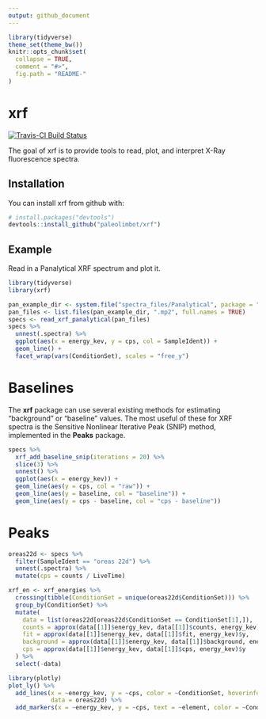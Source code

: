 ```yaml
---
output: github_document
---
```


<!-- README.md is generated from README.Rmd. Please edit that file -->

```r
library(tidyverse)
theme_set(theme_bw())
knitr::opts_chunk$set(
  collapse = TRUE,
  comment = "#>",
  fig.path = "README-"
)
```

# xrf

[![Travis-CI Build Status](https://travis-ci.org/paleolimbot/xrf.svg?branch=master)](https://travis-ci.org/paleolimbot/xrf)

The goal of xrf is to provide tools to read, plot, and interpret X-Ray fluorescence spectra.

## Installation

You can install xrf from github with:

```r
# install.packages("devtools")
devtools::install_github("paleolimbot/xrf")
```

## Example

Read in a Panalytical XRF spectrum and plot it.

```r
library(tidyverse)
library(xrf)

pan_example_dir <- system.file("spectra_files/Panalytical", package = "xrf")
pan_files <- list.files(pan_example_dir, ".mp2", full.names = TRUE)
specs <- read_xrf_panalytical(pan_files)
specs %>%
  unnest(.spectra) %>%
  ggplot(aes(x = energy_kev, y = cps, col = SampleIdent)) +
  geom_line() +
  facet_wrap(vars(ConditionSet), scales = "free_y")
```

# Baselines

The **xrf** package can use several existing methods for estimating "background" or "baseline" values. The most useful of these for XRF spectra is the Sensitive Nonlinear Iterative Peak (SNIP) method, implemented in the **Peaks** package.

```r
specs %>%
  xrf_add_baseline_snip(iterations = 20) %>%
  slice(3) %>%
  unnest() %>%
  ggplot(aes(x = energy_kev)) +
  geom_line(aes(y = cps, col = "raw")) +
  geom_line(aes(y = baseline, col = "baseline")) +
  geom_line(aes(y = cps - baseline, col = "cps - baseline"))
```

# Peaks

```r
oreas22d <- specs %>%
  filter(SampleIdent == "oreas 22d") %>%
  unnest(.spectra) %>%
  mutate(cps = counts / LiveTime)

xrf_en <- xrf_energies %>%
  crossing(tibble(ConditionSet = unique(oreas22d$ConditionSet))) %>%
  group_by(ConditionSet) %>%
  mutate(
    data = list(oreas22d[oreas22d$ConditionSet == ConditionSet[1],]),
    counts = approx(data[[1]]$energy_kev, data[[1]]$counts, energy_kev)$y,
    fit = approx(data[[1]]$energy_kev, data[[1]]$fit, energy_kev)$y,
    background = approx(data[[1]]$energy_kev, data[[1]]$background, energy_kev)$y,
    cps = approx(data[[1]]$energy_kev, data[[1]]$cps, energy_kev)$y
  ) %>%
  select(-data)

library(plotly)
plot_ly() %>%
  add_lines(x = ~energy_kev, y = ~cps, color = ~ConditionSet, hoverinfo = "none", 
            data = oreas22d) %>%
  add_markers(x = ~energy_kev, y = ~cps, text = ~element, color = ~ConditionSet, data = xrf_en)
```


